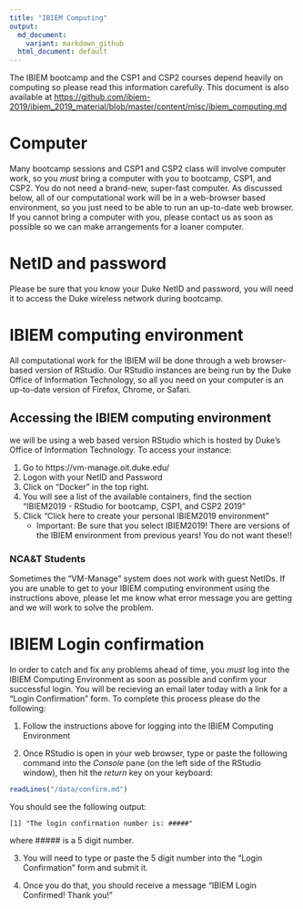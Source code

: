 ```yaml
---
title: "IBIEM Computing"
output:
  md_document:
    variant: markdown_github
  html_document: default
---
```


The IBIEM bootcamp and the CSP1 and CSP2 courses depend heavily on computing so please read this information carefully.  This document is also available at <https://github.com/ibiem-2019/ibiem_2019_material/blob/master/content/misc/ibiem_computing.md>

# Computer
Many bootcamp sessions and CSP1 and CSP2 class will involve computer work, so you *must* bring a computer with you to bootcamp, CSP1, and CSP2.  You do not need a brand-new, super-fast computer. As discussed below, all of our computational work will be in a web-browser based environment, so you just need to be able to run an up-to-date web browser.  If you cannot bring a computer with you, please contact us as soon as possible so we can make arrangements for a loaner computer.

# NetID and password
Please be sure that you know your Duke NetID and password, you will need it to access the Duke wireless network during bootcamp.

# IBIEM computing environment
All computational work for the IBIEM will be done through a web browser-based version of RStudio.  Our RStudio instances are being run by the Duke Office of Information Technology, so all you need on your computer is an up-to-date version of Firefox, Chrome, or Safari.  

## Accessing the IBIEM computing environment
we will be using a web based version RStudio which is hosted by Duke’s Office of Information Technology.  To access your instance:

1. Go to https://vm-manage.oit.duke.edu/
2. Logon with your NetID and Password
3. Click on "Docker" in the top right.
4. You will see a list of the available containers, find the section “IBIEM2019 - RStudio for bootcamp, CSP1, and CSP2 2019"
5. Click “Click here to create your personal IBIEM2019 environment”
   - Important: Be sure that you select IBIEM2019! There are versions of the IBIEM environment from previous years!  You do not want these!!

### NCA&T Students
Sometimes the "VM-Manage" system does not work with guest NetIDs.  If you are unable to get to your IBIEM computing environment using the instructions above, please let me know what error message you are getting and we will work to solve the problem.

# IBIEM Login confirmation
In order to catch and fix any problems ahead of time, you *must* log into the IBIEM Computing Environment as soon as possible and confirm your successful login.  You will be recieving an email later today with a link for a "Login Confirmation" form.  To complete this process please do the following:

1. Follow the instructions above for logging into the IBIEM Computing Environment

2. Once RStudio is open in your web browser, type or paste the following command into the *Console* pane (on the left side of the RStudio window), then hit the *return* key on your keyboard: 

```r
readLines("/data/confirm.md")
```

You should see the following output:
```
[1] "The login confirmation number is: #####"
```
where ##### is a 5 digit number.  

3. You will need to type or paste the 5 digit number into the "Login Confirmation" form and submit it.

4. Once you do that, you should receive a message "IBIEM Login Confirmed! Thank you!”
